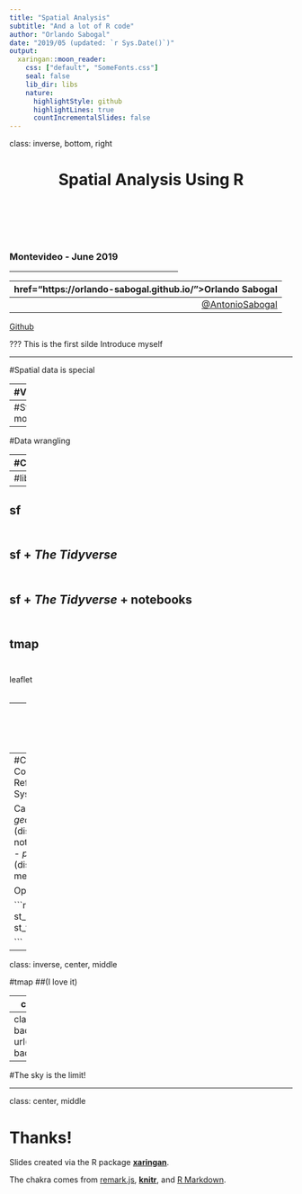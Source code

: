 ```yaml
---
title: "Spatial Analysis"
subtitle: "And a lot of R code"
author: "Orlando Sabogal"
date: "2019/05 (updated: `r Sys.Date()`)"
output:
  xaringan::moon_reader:
    css: ["default", "SomeFonts.css"]
    seal: false
    lib_dir: libs
    nature:
      highlightStyle: github
      highlightLines: true
      countIncrementalSlides: false
---
```

class: inverse, bottom, right

<h1 align="center"> Spatial Analysis Using R </h1>

<br> <br> <br> <br>

<h3> Montevideo - June 2019 </h3>

<hr width = 300, align = "right">

<p> 
  <a href="https://orlando-sabogal.github.io/">Orlando Sabogal</a> 
  -
  <a href="https://twitter.com/AntonioSabogal">@AntonioSabogal</a> 
  -
  <a href="https://github.com/orlando-sabogal">Github</a> 
<p>

???
This is the first silde
Introduce myself


---

#Spatial data is special


---
#Visualization


---
#Statistical models


---
#Data wrangling

---
#Content 

This course is about using data with geographic properties. 

.pull-left[

###You will learn

- Some general concepts. 
- Key Libraries
- To make reproducible and reusable maps
- That *the sky is the limit*
- Hopefully, **to learn R**.

]

.pull-right[

###You will not learn

- Geographic Statistics and sound methods.
- *raster* data.
- To write efficient R code.<sup>*</sup>
- To handle big data.
- To solve every possible problem. 

]

.footnote[[*] This is up to you.]

---
#libraries

--
sf  <br> </br>
--
sf + *The Tidyverse* <br> </br>
--
sf + *The Tidyverse* + notebooks <br> </br>
--
tmap <br> </br>
--
leaflet <br> </br>


---
class: inverse, center, middle

# sf: simple features


---
#CRS: Coordinate Reference System

Can be:
- *geographic* (distance is not in meters)
- *projected* (distance is in meters) 

Options:

```r

st_set_crs()
st_transform()

```


---
class: inverse, center, middle

#tmap
##(I love it)


---
class: inverse, center, middle

#leaflet

---
class: inverse, center, middle
background-image: url(CrimesLondonsHeatmap.png)
background-size: contain

---
#The sky is the limit!


---
class: center, middle

# Thanks!

Slides created via the R package [**xaringan**](https://github.com/yihui/xaringan).

The chakra comes from [remark.js](https://remarkjs.com), [**knitr**](http://yihui.name/knitr), and [R Markdown](https://rmarkdown.rstudio.com).




